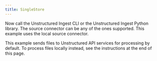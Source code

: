```yaml
---
title: SingleStore
---
```



<NewDocument />


<SharedSingleStore />
<SharedSingleStoreSchema />

Now call the Unstructured Ingest CLI or the Unstructured Ingest Python library. The source connector can be any of the ones supported. This example uses the local source connector.

This example sends files to Unstructured API services for processing by default. To process files locally instead, see the instructions at the end of this page.


<CodeGroup>
  <SingleStoreAPISh />
  <SingleStoreAPIPyV2 />
</CodeGroup>


<SharedPartitionByAPIOSS/>